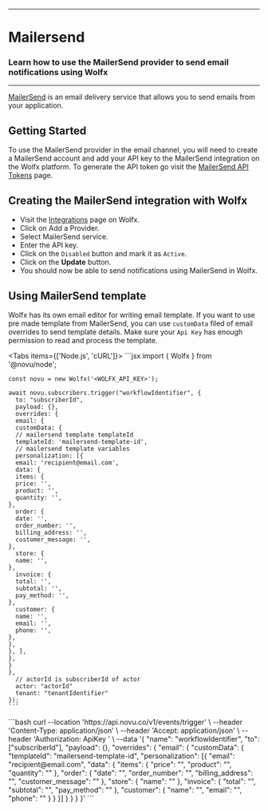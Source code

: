 
---
# Mailersend
### Learn how to use the MailerSend provider to send email notifications using Wolfx
---

[MailerSend](https://www.mailersend.com/) is an email delivery service that allows you to send emails from your application.

## Getting Started

To use the MailerSend provider in the email channel, you will need to create a MailerSend account and add your API key to the MailerSend integration on the Wolfx platform. To generate the API token go visit the [MailerSend API Tokens](https://www.mailersend.com/help/managing-api-tokens) page.

## Creating the MailerSend integration with Wolfx

- Visit the [Integrations](https://web.novu.co/integrations?utm_campaign=docs-mailersend) page on Wolfx.
- Click on Add a Provider.
- Select MailerSend service.
- Enter the API key.
- Click on the `Disabled` button and mark it as `Active`.
- Click on the **Update** button.
- You should now be able to send notifications using MailerSend in Wolfx.

## Using MailerSend template

Wolfx has its own email editor for writing email template. If you want to use pre made template from MailerSend, you can use `customData` filed of email overrides to send template details. Make sure your `Api Key` has enough permission to read and process the template.

<Tabs items={['Node.js', 'cURL']}>
  <Tab>
    ```jsx
    import {
    Wolfx
  } from '@novu/node';

    const novu = new Wolfx('<WOLFX_API_KEY>');

    await novu.subscribers.trigger("workflowIdentifier", {
      to: "subscriberId",
      payload: {},
      overrides: {
      email: {
      customData: {
      // mailersend template templateId
      templateId: 'mailersend-template-id',
      // mailersend template variables
      personalization: [{
      email: 'recipient@email.com',
      data: {
      items: {
      price: '',
      product: '',
      quantity: '',
    },
      order: {
      date: '',
      order_number: '',
      billing_address: '',
      customer_message: '',
    },
      store: {
      name: '',
    },
      invoice: {
      total: '',
      subtotal: '',
      pay_method: '',
    },
      customer: {
      name: '',
      email: '',
      phone: '',
    },
    },
    }, ],
    },
    }
    },
      // actorId is subscriberId of actor
      actor: "actorId"
      tenant: "tenantIdentifier"
    });
    ```
  </Tab>
  <Tab>
    ```bash
    curl --location 'https://api.novu.co/v1/events/trigger' \
    --header 'Content-Type: application/json' \
    --header 'Accept: application/json' \
    --header 'Authorization: ApiKey <WOLFX_API_KEY>' \
    --data '{
      "name": "workflowIdentifier",
      "to":  ["subscriberId"],
      "payload": {},
      "overrides": {
      "email": {
      "customData": {
      "templateId": "mailersend-template-id",
      "personalization": [{
      "email": "recipient@email.com",
      "data": {
      "items": {
      "price": "",
      "product": "",
      "quantity": ""
    },
      "order": {
      "date": "",
      "order_number": "",
      "billing_address": "",
      "customer_message": ""
    },
      "store": {
      "name": ""
    },
      "invoice": {
      "total": "",
      "subtotal": "",
      "pay_method": ""
    },
      "customer": {
      "name": "",
      "email": "",
      "phone": ""
    }
    }
    }]
    }
    }
    }
    }'
    ```
  </Tab>
</Tabs>